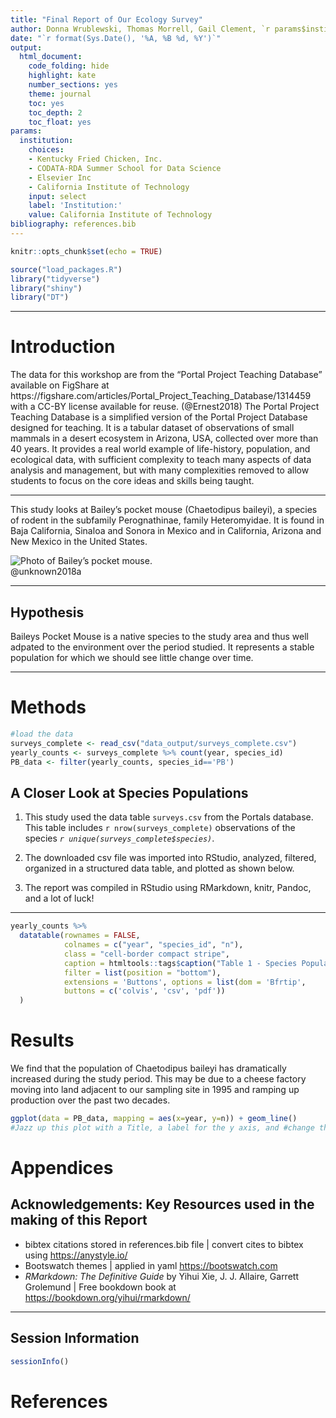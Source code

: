 ---
title: "Final Report of Our Ecology Survey"
author: Donna Wrublewski, Thomas Morrell, Gail Clement, `r params$institution`
date: "`r format(Sys.Date(), '%A, %B %d, %Y')`"
output:
  html_document:
    code_folding: hide
    highlight: kate
    number_sections: yes
    theme: journal
    toc: yes
    toc_depth: 2
    toc_float: yes
params:
  institution:
    choices:
    - Kentucky Fried Chicken, Inc.
    - CODATA-RDA Summer School for Data Science
    - Elsevier Inc
    - California Institute of Technology
    input: select
    label: 'Institution:'
    value: California Institute of Technology
bibliography: references.bib
---


```{r setup, include=FALSE}
knitr::opts_chunk$set(echo = TRUE)
```



```{r include=FALSE}
source("load_packages.R")
library("tidyverse")
library("shiny")
library("DT")
```

-----

# Introduction

The data for this workshop are from the "Portal Project Teaching Database" available on FigShare at https://figshare.com/articles/Portal_Project_Teaching_Database/1314459 with a CC-BY license available for reuse. (@Ernest2018) The Portal Project Teaching Database is a simplified version of the Portal Project Database designed for teaching. It is a tabular dataset of observations of small mammals in a desert ecosystem in Arizona, USA, collected over more than 40 years. It provides a real world example of life-history, population, and ecological data, with sufficient complexity to teach many aspects of data analysis and management, but with many complexities removed to allow students to focus on the core ideas and skills being taught.

---

This study looks at Bailey's pocket mouse (Chaetodipus baileyi), a species of rodent in the subfamily Perognathinae, family Heteromyidae. It is found in Baja California, Sinaloa and Sonora in Mexico and in California, Arizona and New Mexico in the United States. 

![Photo of Bailey's pocket mouse](img/Baileys-mouse.jpg).  
@unknown2018a

---

## Hypothesis

Baileys Pocket Mouse is a native species to the study area and thus well adpated to the environment over the period studied. It represents a stable population for which we should see little change over time. 


---

# Methods

```{r data, include=FALSE}
#load the data
surveys_complete <- read_csv("data_output/surveys_complete.csv")
yearly_counts <- surveys_complete %>% count(year, species_id)
PB_data <- filter(yearly_counts, species_id=='PB')
```



## A Closer Look at Species Populations

1. This study used the data table `surveys.csv` from the Portals database. This table includes `r nrow(surveys_complete)` observations of the species _`r unique(surveys_complete$species)`_.

1. The downloaded csv file was imported into RStudio,  analyzed, filtered, organized in a structured data table, and plotted as shown below. 

1. The report was compiled in RStudio using RMarkdown, knitr, Pandoc, and a lot of luck!

---

```{r data-table}
yearly_counts %>%
  datatable(rownames = FALSE, 
            colnames = c("year", "species_id", "n"),
            class = "cell-border compact stripe", 
            caption = htmltools::tags$caption("Table 1 - Species Populations in Analyzed Dataset", style="color:orange"),
            filter = list(position = "bottom"),
            extensions = 'Buttons', options = list(dom = 'Bfrtip',
            buttons = c('colvis', 'csv', 'pdf'))
  )

```


# Results

We find that the population of Chaetodipus baileyi has dramatically increased during the study period. This may be due to a cheese factory  moving into land adjacent to our sampling site in 1995 and ramping up production over the past two decades. 

```{r plot}

ggplot(data = PB_data, mapping = aes(x=year, y=n)) + geom_line()
#Jazz up this plot with a Title, a label for the y axis, and #change the line color to something of your choice
```

# Appendices {-}

## Acknowledgements: Key Resources used in the making of this Report

* bibtex citations stored in references.bib file | convert cites to bibtex using <https://anystyle.io/>
* Bootswatch themes | applied in yaml <https://bootswatch.com>
* _RMarkdown: The Definitive Guide_ by Yihui Xie, J. J. Allaire, Garrett Grolemund | Free bookdown book at <https://bookdown.org/yihui/rmarkdown/>

---

## Session Information 

```{r session-info}
sessionInfo()
```


# References
